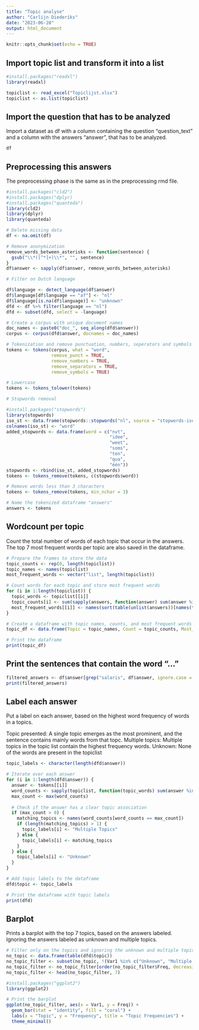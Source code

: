 ---
title: "Topic analyse"
author: "Carlijn Diederiks"
date: "2023-06-28"
output: html_document
---

```{r setup, include=FALSE}
knitr::opts_chunk$set(echo = TRUE)
```

## Import topic list and transform it into a list

```{r}
#install.packages("readxl")
library(readxl)

topiclist <- read_excel("Topiclijst.xlsx")
topiclist <- as.list(topiclist)

```

## Import the question that has to be analyzed

Import a dataset as df with a column containing the question "question_text" and a column with the answers "answer", that has to be analyzed. 

```{r}
df 
```

## Preprocessing this answers

The preprocessing phase is the same as in the preprocessing rmd file. 

```{r}
#install.packages("cld2")
#install.packages("dplyr)
#install.packages("quanteda")
library(cld2)
library(dplyr)
library(quanteda)

# Delete missing data
df <- na.omit(df)   

# Remove anonymization
remove_words_between_asterisks <- function(sentence) {
  gsub("\\*([^*]+)\\*", "", sentence)
}
df$answer <- sapply(df$answer, remove_words_between_asterisks)

# Filter on Dutch language

df$language <- detect_language(df$answer)
df$language[df$language == "af"] <- "nl"
df$language[is.na(df$language)] <- "unknown"
dfd <- df %>% filter(language == "nl")
dfd <- subset(dfd, select = -language)

# Create a corpus with unique document names
doc_names <- paste0("doc_", seq_along(dfd$answer))
corpus <- corpus(dfd$answer, docnames = doc_names)

# Tokenization and remove punctuation, numbers, seperators and symbols
tokens <- tokens(corpus, what = "word",
                 remove_punct = TRUE,
                 remove_numbers = TRUE,
                 remove_separators = TRUE,
                 remove_symbols = TRUE)

# Lowercase
tokens <- tokens_tolower(tokens)

# Stopwords removal

#install.packages("stopwords")
library(stopwords)
iso_st <- data.frame(stopwords::stopwords("nl", source = "stopwords-iso"))
colnames(iso_st) <- "word"
added_stopwords <- data.frame(word = c("nvt",
                                       "idee",
                                       "weet",
                                       "soms",
                                       "ten",
                                       "qua",
                                       "één"))
stopwords <- rbind(iso_st, added_stopwords)
tokens <- tokens_remove(tokens, c(stopwords$word))

# Remove words less than 3 characters
tokens <- tokens_remove(tokens, min_nchar = 3)

# Name the tokenized dataframe "answers" 
answers <- tokens
```

## Wordcount per topic

Count the total number of words of each topic that occur in the answers. The top 7 most frequent words per topic are also saved in the dataframe.

```{r}
# Prepare the frames to store the data
topic_counts <- rep(0, length(topiclist))
topic_names <- names(topiclist)
most_frequent_words <- vector("list", length(topiclist))

# Count words for each topic and store most frequent words
for (i in 1:length(topiclist)) {
  topic_words <- topiclist[[i]]
  topic_counts[i] <- sum(sapply(answers, function(answer) sum(answer %in% topic_words)))
  most_frequent_words[[i]] <- names(sort(table(unlist(answers))[names(table(unlist(answers))) %in% topic_words], decreasing = TRUE))[1:7]
}

# Create a dataframe with topic names, counts, and most frequent words
topic_df <- data.frame(Topic = topic_names, Count = topic_counts, Most_Frequent_Words = sapply(most_frequent_words, paste, collapse = ", "))

# Print the dataframe
print(topic_df)
```

## Print the sentences that contain the word "..." 

```{r}
filtered_answers <- df$answer[grep("salaris", df$answer, ignore.case = TRUE)]
print(filtered_answers)
```

## Label each answer

Put a label on each answer, based on the highest word frequency of words in a topics. 

Topic presented: A single topic emerges as the most prominent, and the sentence contains mainly words from that topc.
Multiple topics: Multiple topics in the topic list contain the highest frequency words.
Unknown: None of the words are present in the topiclist

```{r}
topic_labels <- character(length(dfd$answer))

# Iterate over each answer
for (i in 1:length(dfd$answer)) {
  answer <- tokens[[i]]
  word_counts <- sapply(topiclist, function(topic_words) sum(answer %in% topic_words))
  max_count <- max(word_counts)
  
  # Check if the answer has a clear topic association
  if (max_count > 0) {
    matching_topics <- names(word_counts[word_counts == max_count])
    if (length(matching_topics) > 1) {
      topic_labels[i] <- "Multiple Topics"
    } else {
      topic_labels[i] <- matching_topics
    }
  } else {
    topic_labels[i] <- "Unknown"
  }
}

# Add topic labels to the dataframe
dfd$topic <- topic_labels

# Print the dataframe with topic labels
print(dfd)

```

## Barplot 

Prints a barplot with the top 7 topics, based on the answers labeled. Ignoring the answers labeled as unknown and multiple topics. 

```{r}
# Filter only on the topics and ignoring the unknown and multiple topics labels
no_topic <- data.frame(table(dfd$topic))
no_topic_filter <- subset(no_topic, !(Var1 %in% c("Unknown", "Multiple Topics")))
no_topic_filter <- no_topic_filter[order(no_topic_filter$Freq, decreasing = TRUE), ]
no_topic_filter <- head(no_topic_filter, 7)

#install.packages("ggplot2")
library(ggplot2)

# Print the barplot
ggplot(no_topic_filter, aes(x = Var1, y = Freq)) +
  geom_bar(stat = "identity", fill = "coral") +
  labs(x = "Topic", y = "Frequency", title = "Topic Frequencies") +
  theme_minimal()
```




